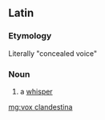 ==Latin==

===Etymology===
Literally "concealed voice"

===Noun===
{{head|la|noun|head=[[vōx]] [[clandestinus|clandestīna]]|g=f}}

# {{context|idiomatic|lang=la}} a [[whisper]]

[[mg:vox clandestina]]